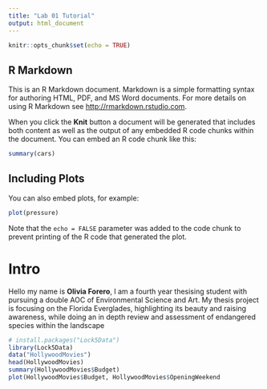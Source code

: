 ```yaml
---
title: "Lab 01 Tutorial"
output: html_document
---
```


```r
knitr::opts_chunk$set(echo = TRUE)
```

## R Markdown

This is an R Markdown document. Markdown is a simple formatting syntax for authoring HTML, PDF, and MS Word documents. For more details on using R Markdown see <http://rmarkdown.rstudio.com>.

When you click the **Knit** button a document will be generated that includes both content as well as the output of any embedded R code chunks within the document. You can embed an R code chunk like this:

```r
summary(cars)
```

## Including Plots

You can also embed plots, for example:

```r
plot(pressure)
```

Note that the `echo = FALSE` parameter was added to the code chunk to prevent printing of the R code that generated the plot.

# Intro
Hello my name is __Olivia Forero__, I am a fourth year thesising student with pursuing a double AOC of Environmental Science and Art. My thesis project is focusing on the Florida Everglades, highlighting its beauty and raising awareness, while doing an in depth review and assessment of endangered species within the landscape
```r
# install.packages("Lock5Data")
library(Lock5Data)
data("HollywoodMovies")
head(HollywoodMovies) 
summary(HollywoodMovies$Budget)
plot(HollywoodMovies$Budget, HollywoodMovies$OpeningWeekend 
```
